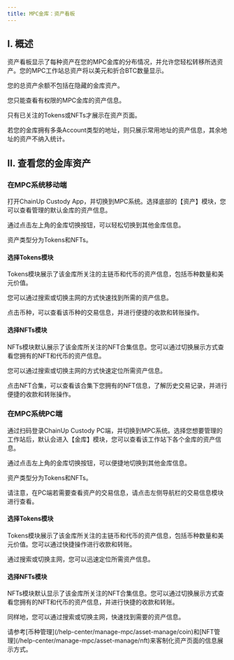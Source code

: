 ---
title: MPC金库：资产看板
---
## I. 概述

资产看板显示了每种资产在您的MPC金库的分布情况，并允许您轻松转移所选资产。您的MPC工作站总资产将以美元和折合BTC数量显示。

<Tip> 
您的总资产余额不包括在隐藏的金库资产。

您只能查看有权限的MPC金库的资产信息。

只有已关注的Tokens或NFTs才展示在资产页面。

若您的金库拥有多条Account类型的地址，则只展示常用地址的资产信息，其余地址的资产不纳入统计。
</Tip>

## II. 查看您的金库资产

### **在MPC系统移动端**


打开ChainUp Custody App，并切换到MPC系统。选择底部的【资产】模块，您可以查看管理的默认金库的资产信息。

通过点击左上角的金库切换按钮，可以轻松切换到其他金库信息。

资产类型分为Tokens和NFTs。

#### 选择Tokens模块

Tokens模块展示了该金库所关注的主链币和代币的资产信息，包括币种数量和美元价值。

您可以通过搜索或切换主网的方式快速找到所需的资产信息。

点击币种，可以查看该币种的交易信息，并进行便捷的收款和转账操作。

#### 选择NFTs模块

NFTs模块默认展示了该金库所关注的NFT合集信息。您可以通过切换展示方式查看您拥有的NFT和代币的资产信息。

您可以通过搜索或切换主网的方式快速定位所需资产信息。

点击NFT合集，可以查看该合集下您拥有的NFT信息，了解历史交易记录，并进行便捷的收款和转账操作。

### **在MPC系统PC端**

通过扫码登录ChainUp Custody PC端，并切换到MPC系统。选择您想要管理的工作站后，默认会进入【金库】模块，您可以查看该工作站下各个金库的资产信息。

通过点击左上角的金库切换按钮，可以便捷地切换到其他金库信息。

资产类型分为Tokens和NFTs。

<Tip>
请注意，在PC端若需要查看资产的交易信息，请点击左侧导航栏的交易信息模块进行查看。
</Tip>

#### 选择Tokens模块

Tokens模块展示了该金库所关注的主链币和代币的资产信息，包括币种数量和美元价值。您可以通过快捷操作进行收款和转账。

通过搜索或切换主网，您可以迅速定位所需资产信息。

#### 选择NFTs模块

NFTs模块默认显示了该金库所关注的NFT合集信息。您可以通过切换展示方式查看您拥有的NFT和代币的资产信息，并进行快捷的收款和转账。

同样地，您可以通过搜索或切换主网，快速找到需要的资产信息。



<Tip> 
请参考[币种管理](/help-center/manage-mpc/asset-manage/coin)和[NFT管理](/help-center/manage-mpc/asset-manage/nft)来客制化资产页面的信息展示方式。
</Tip>
